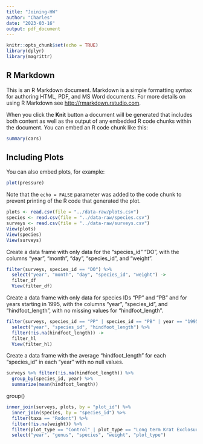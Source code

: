 ---
title: "Joining-HW"
author: "Charles"
date: "2023-03-16"
output: pdf_document
---

```{r setup, include=FALSE}
knitr::opts_chunk$set(echo = TRUE)
library(dplyr)
library(magrittr)
```

## R Markdown

This is an R Markdown document. Markdown is a simple formatting syntax for authoring HTML, PDF, and MS Word documents. For more details on using R Markdown see <http://rmarkdown.rstudio.com>.

When you click the **Knit** button a document will be generated that includes both content as well as the output of any embedded R code chunks within the document. You can embed an R code chunk like this:

```{r cars}
summary(cars)
```

## Including Plots

You can also embed plots, for example:

```{r pressure, echo=FALSE}
plot(pressure)
```

Note that the `echo = FALSE` parameter was added to the code chunk to prevent printing of the R code that generated the plot.

```{r}
plots <- read.csv(file = "../data-raw/plots.csv")
species <- read.csv(file = "../data-raw/species.csv")
surveys <- read.csv(file = "../data-raw/surveys.csv")
View(plots)
View(species)
View(surveys)
```

Create a data frame with only data for the “species_id” “DO”, with the columns "year", "month", "day", "species_id", and "weight".

```{r}
filter(surveys, species_id == "DO") %>% 
  select("year", "month", "day", "species_id", "weight") ->
  filter_df
  View(filter_df)
```

Create a data frame with only data for species IDs "PP" and "PB" and for years starting in 1995, with the columns "year", "species_id", and "hindfoot_length", with no missing values for "hindfoot_length".

```{r}
filter(surveys, species_id == "PP" | species_id == "PB" | year == "1995") %>% 
  select("year", "species_id", "hindfoot_length") %>% 
  filter(!is.na(hindfoot_length)) ->
  filter_hl
  View(filter_hl)
```

Create a data frame with the average "hindfoot_length" for each "species_id" in each "year" with no null values.
```{r}
surveys %>% filter(!is.na(hindfoot_length)) %>% 
  group_by(species_id, year) %>% 
  summarize(mean(hindfoot_length))
```
group()





```{r}
inner_join(surveys, plots, by = "plot_id") %>% 
  inner_join(species, by = "species_id") %>% 
  filter(taxa == "Rodent") %>% 
  filter(!is.na(weight)) %>% 
  filter(plot_type == "Control" | plot_type == "Long term Krat Exclosure") %>% 
  select("year", "genus", "species", "weight", "plot_type")
```




















